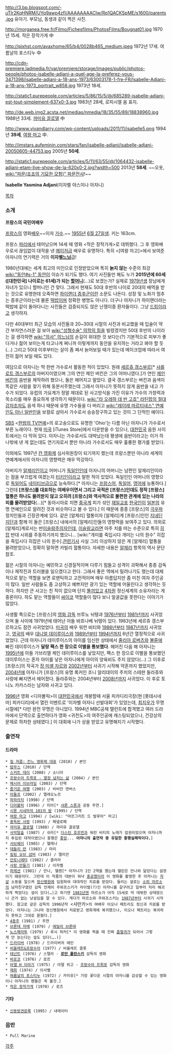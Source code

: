 http://3.bp.blogspot.com/-uTIr2KqHNRM/UYq9awp4zfI/AAAAAAAACIw/Rq1QACKSpME/s1600/parents.jpg
유아기. 부모님, 동생과 같이 찍은 사진.

http://morganea.free.fr/Filmo/Fichesfilms/PhotosFilms/Bougnat01.jpg
1970년 15세. 작은 장작가게 中

http://pixhst.com/avaxhome/65/b4/0028b465_medium.jpeg
1972년 17세. 여름날의 포스티누 中

http://cdn-premiere.ladmedia.fr/var/premiere/storage/images/public/photos-people/photos-isabelle-adjani-a-quel-age-la-preferez-vous-3471398/isabelle-adjani-a-18-ans-1973/63003178-1-fre-FR/Isabelle-Adjani-a-18-ans-1973_portrait_w858.jpg
1973년 18세.

http://static1.purepeople.com/articles/5/86/15/5/@/685289-isabelle-adjani-est-tout-simplement-637x0-3.jpg
1983년 28세, 로피시엘 옴 표지.

http://de.web.img2.acsta.net/medias/nmedia/18/35/55/89/18838960.jpg
1988년 33세. [[까미유 끌로델]] 中

http://www.vivandlarry.com/wp-content/uploads/2011/11/isabelle5.png
1994년 '''39세''', [[여왕 마고]] 中.

http://imstars.aufeminin.com/stars/fan/isabelle-adjani/isabelle-adjani-20050605-44753.jpg
2005년 '''50세'''.

http://static1.purepeople.com/articles/5/11/63/55/@/1064432-isabelle-adjani-etam-live-show-de-la-620x0-2.jpg?width=500
2013년 '''58세'''. ~~오옷, [[wiki:"파문(죠죠의 기묘한 모험)" 파문전사]]!~~

'''Isabelle Yasmina Adjani'''(이자벨 야스미나 아자니)

[[목차]]
=== 소개 ===
'''프랑스의 국민여배우'''

[[프랑스]]의 영화[[배우]]~~이자 [[가수]].~~ [[1955년]] [[6월 27일]]생. 키는 163cm.

프랑스 [[파리]]에서 태어났으며 14세 때 영화 <작은 장작가게>로 데뷔했다. 그 후 영화배우로서 끊임없이 대작을 낸 [[메이저]]급 배우로 유명하다. 특히 <[여왕 마고]>에서 보여준 아자니의 연기력은 거의 '''이자벨[[느님]]'''급!

1980년대에는 세계 최고의 미인으로 인정받았으며 특히 '''늙지 않는''' 수준의 최강 [[wiki:"동안#s-1" 동안]]이 이슈가 되기도 했다. 여기 사진들만 해도 누가 '''2015년에 60세([대한민국] 나이로는 61세)가 되는 [[할머니]]'''(…)로 보겠는가? 실제로 [[1979년]]생 장남에게 자녀가 있으니 할머니인 건 맞다. 그래서 현재도 50대 후반의 나이로 20대의 배역을 받는 것으로 유명한데 오죽하면 [[하이랜더 증후군]]이란 소문도 나돈다. 성장 및 노화가 멈추는 증후군이라는데 물론 [[떡밥]]이며 정확한 병명도 아니다. 더구나 아자니가 하이랜더라는 떡밥에 같이 돌아다니는 사진들은 검증되지도 않은 난쟁이증 환자들이다. 그냥 [[드립]]이라고 생각하자. 

다만 40대부터 최근 모습의 사진들과 20~30대 시절의 사진과 비교했을 때 입술이 약간 부자연스러운 걸 보아 [[wiki:"성형수술" 의학의 힘]]을 빌렸겠지만 50대 후반의 나이라는 걸 생각하면 [[wiki:"의사" 의느님]]의 손길이 위대한 것 보다는(?) 기본적으로 피부가 좋다거나 젊어 보이는게 타고나게 쩌니까 이렇게까지 동안을 유지하는 거라고 봐야 할 듯(…) 그리고 50대 이후부터는 살이 좀 쪄서 늙어보일 때가 있는데 메이크업에 따라서 여전히 젊어 보일 때도 있다.

여담으로 아자니는 딱 한번 가수로서 활동한 적이 있었다. 원래 [[세르쥬 갱스부르]][* [[샤를로트 갱스부르]]의 아버지이였으며 그의 연인 제인 버킨은 그의 어머니였다.]가 연인 [[제인 버킨]]의 음반을 제작하려 했으나, 둘은 헤어지고 말았다. 결국 갱스부르는 버킨과 음색이 똑같은 사람을 찾기 위해 동분서주했는데 그래서 아자니가 뜻하지 않게 음반을 내고 가수가 되었다. 유럽의 가요계가 정말 제대로 된 사고방식을 가진 이유가 가수의 가창력과 목소리를 매우 중요하게 생각하기 때문이다. [[wiki:"라 오레하 데 반 고흐" 라틴팝의 절대 강자]]조차도 음색 하나 때문에 유명 가수들을 다 버리고 [[wiki:"레이레 마르티네스" 연예인도 아닌 일반인]]을 보컬로 삼아서 가수로서 승승장구하고 있는 것이 그 단적인 예이다.

{{{#!html
<object width="480" height="385"><param name="movie" value="http://www.youtube.com/v/BwvYkxZrGZ0?fs=1&amp;hl=ko_KR"></param><param name="allowFullScreen" value="true"></param><param name="allowscriptaccess" value="always"></param><embed src="http://www.youtube.com/v/BwvYkxZrGZ0?fs=1&amp;hl=ko_KR" type="application/x-shockwave-flash" allowscriptaccess="always" allowfullscreen="true" width="480" height="385"></embed></object>
}}}
[[SBS]] <[[한밤의 TV연예]]>의 로고송으로도 유명한 'Ohio'는 다름 아닌 아자니가 가수로서 부른 노래이다. 현재 [[미국]] [iTunes Store]에서 다운받을 수 있으나, [[대한민국]] 음원 사이트에서는 다 막혀 있다. 아자니는 가수로서도 대박났는데 평생에 음반이라고는 이거 하나밖에 낸 게 없는데도 연기자로서 뿐만 아니라 가수로서도 매우 훌륭한 평가를 받았다.

이외에도 1997년 [[칸 영화제]] 심사위원장이 되기까지 했는데 프랑스뿐만 아니라 세계의 연예계에서의 아자니의 영향력은 매우 막강하다.

아버지가 [[알제리]]인이고 어머니가 [[독일]]인인데 아자니의 어머니는 남편인 알제리인이라는 점을 부끄럽게 여겼는지 [[터키]]인이라고 말한 적이 있었다. 독일인인 어머니의 영향으로 [[독일어]]도 [[네이티브]]급으로 능숙하다.[* 아자니는 [[프랑스어]], [[독일어]], [[영어]]에 능통하다.] 그런데 '''[프랑스]를 대표하는 여배우이면서 그리고 국적은 [프랑스]인데도 정작 [프랑스] 혈통은 하나도 물려받지 않고 오히려 [프랑스]와 역사적으로 불편한 관계에 있는 나라의 피를 물려받았다'''(…)[* 동아시아로 치면 [[중국]]계 피가 섞인 [[재일교포]] [[한국인]]이 [[일본]]의 유명 연예인으로 알려진 것과 비슷하다고 볼 수 있다.] 이 때문에 종종 [프랑스]의 [[극우]]파 정치인들과 긴장관계에 있다. 같은 [알제리] 혈통이자 [알제리]계 [프랑스]인인 [[지네딘 지단]]과 함께 이 둘은 [프랑스] 내에서의 [알제리]인들의 영향력을 보여주고 있다. 의외로 [알제리]계로서는 반[[이슬람]]주의자인데, [[이슬람교]]라면 아주 치를 떠는 수준으로 특히 [[히잡]] 반대 시위를 주동하기까지 했으니... [wiki:"개미를 죽입시다 개미는 나의 원수" 히잡을 죽입시다 히잡은 나의 원수].[http://www.chosun.com/international/news/200402/200402110313.html 관련기사] 사실 그리 이상하지 않은 게 [알제리] 혈통을 물려받았으나, 정확히 말하면 카빌리 혈통이다. 자세한 내용은 [[알제리]] 항목의 역사 문단 참조.

젊은 시절의 아자니는 예민하고 신경질적이며 다루기 힘들고 성격이 괴팍해서 종종 감독이나 제작진과 트러블을 일으켰다고 한다. 그래서 좋은 역에서 밀려나기도 했는데 대체적으로 맡는 역할을 보면 로맨틱하고 고전적이며 매우 아름답지만 좀 미친 여자 주인공이 많다. 일반 사람들도 좀 고상하고 예쁘지만 광기 있는 역할에 어울린다고 생각하는 듯 하다. 하지만 큰 사고는 친 적이 없으며 단지 [[똘끼]]있고 [[4차원]] 정신세계의 소유자라는 게 중론이다. 하도 맡는 역할들이 [[싸이코]] 역할들이 많다 보니 얼굴값을 못한다는 이야기가 많았다.

사생활 쪽으로는 [프랑스]의 [[영화 감독]] 브루노 뉘텡과 [[1976년]]부터 [[1981년]]까지 사귀었으며 둘 사이에 1979년에 태어난 아들 바흐나베 뉘텡이 있다. 1983년에 세르쥬 갱스부르하고도 잠깐 사귀었었다. [[미국]]의 배우 워런 비티와 [[1986년]]부터 [[1987년]]까지 사귀었고, [[영국]]의 배우 [[대니얼 데이루이스]]와 [[1989년]]부터 [[1994년]]까지 6년간 열정적으로 사귀었었다. 근데 아자니가 데이루이스의 아이를 임신한 상태에서 [[줄리아 로버츠]]와 [[불륜]]에 빠진 데이루이스가 '''달랑 팩스 한 장으로 이별을 통보했다'''. 헤어진 다음 해 아자니는 [[1995년]]에 아들 가브리엘 케인 데이루이스를 낳았지만, 팩스 한 장으로 이별을 통보했던 데이루이스는 혼자 아이를 낳은 아자니에게 아이의 양육비도 주지 않았다(…) 그 이후로 [프랑스]의 작곡가 [[장 미셸 자르]]와 [[2002년]]부터 사귀기 시작해 약혼까지 했었지만, [[2004년]]에 아자니가 [프랑스]의 유명 록커인 조니 알리데이의 주치의 스테판 들라쥬와 사랑에 빠지면서 헤어졌다. 들라쥬와는 2004년부터 [[2008년]]까지 사귀었다. 이 후로 토니노 카카스라는 남자와 사귀고 있다.

[[1996년]] 영화 <디아볼릭>이 [[대한민국]]에서 개봉할때 서울 피카디리극장(현 [롯데시네마] 피카디리)에서 열린 이벤트로 '이자벨 아자니 선발대회'가 있었는데, [[최지우]]가 무명 시절에[* 다만 완전 무명은 아니었다. 1994년 MBC공채 탤런트에 합격했고 여러 드라마에서 단역으로 출연하다가 영화 <귀천도>의 여주인공에 캐스팅되었으나, 건강상의 문제로 하차한 상태였다.] 이 대회에 나가 상을 받았고 유명해지기 시작했다.

=== 출연작 ===
==== 드라마 ====
 * [[질 자콥: 칸느 영화제 대표]] (2010) / 본인
 * [[맘무스]] (2010) / 단역 
 * [[스커트 데이]] (2008) / 소니아 
 * [[프랑수아 트뤼포 - 열정 넘치는 삶]] (2004) / 본인
 * [[메시어 이브라임]] (2003) / 단역
 * [[즐거운 여행]] (2003) / 비비안 덴버스 
 * [[아돌프]] (2002) / 엘레오노르
 * [[파파라치]] (1998) / 단역
 * [[디아볼릭]] (1996) / 미아[* [[샤론 스톤]]과 공동 주연.]
 * [[시몽 시네마의 101의 밤]] (1995) / 단역
 * [[여왕 마고]] (1994) / [wiki: "마르그리트 드 발루아" 마고]
 * [[중독된 사랑]] (1993) / 페넬로페
 * [[까미유 끌로델]] (1988) / 까미유 끌로델
 * [[사막탈출]] (1987) / 쉬라[* [[더스틴 호프먼]]과 워런 비티의 노래가 압권이었으며 아자니까지 투입된 대작이였으나 흥행은 [[좆망]]... '''아자니의 출연작 중 유일한 흥행실패작이다.''']
 * [[서브웨이]] (1985) / 헬레나
 * [[데들리 런]] (1983) / 마리
 * [[킬링 오브 섬머]] (1983) / 앨리안
 * [[안토니에타]] (1982) / 클라라
 * [[사랑 만들기]] (1981) / 이자벨
 * [[퍼제션]] (1981) / 안나, 헬렌[* 아자니가 1인 2역을 했는데 헬린은 안나와 닮았다는 설정이기 떄문이다. 그런데 이 작품의 대본이 워낙 [[충공깽]]이라 이 영화를 촬영한 후 아자니는 [[자살]] 소동을 일으켜 [[정신병원]]에 입원하여 대대적인 치료를 받았다. 들리는 설로는 [[소피 마르소]]의 남자친구였던 감독 안제이 주와프스키가 라이벌(?)인 아자니를 갈구려고 일부러 저리 해괴하게 찍었다는 설이 있다(…)고 하기엔 [[1981년]]엔 마르소가 아직 15세로 막 데뷔한 상태였으니 근거 없는 낭설임을 알 수 있다. 게다가 마르소와 주와프스키는 [[1987년]]부터 사귀기 시작했다. 참고로 같은 감독의 1996년작 <샤만카>의 여배우 이오나 페트리도 정신과 치료를 받았다. 아자니는 그나마 정신병원에서 치료받고 영화계에 복귀했으나, 이오나 페트리는 복귀하지 못하고 그대로 묻혔다.]
 * [[4중주]] (1981) / 주연
 * [[브론테 자매]] (1979) / [[에밀리 브론테]]
 * [[노스페라투]] (1979) / 루시 하커[* 이 영화를 찍을 때 진짜 [[흡혈귀]]가 되어서 그렇게 안 늙는다는 설도 있다(….)]
 * [[드라이버]] (1978) / 드라이버의 애인
 * [[비올레트&프랑수아]] (1977) / 비올레트 클롯
 * [[테넌트]] (1976) / 스텔라 - '''[[로만 폴란스키]]''' 감독의 영화
 * [[바로코]] (1976) / 로르
 * [[아델 H 이야기]] (1975) / 아델 위고 - [[프랑수아 트뤼포]] 감독의 영화
 * [[재회]] (1974) / 이사벨
 * [[여름날의 포스티누]] (1972) / 카미유[* 가장 꽃다운 시절의 아자니를 감상할 수 있는 영화이니 아자니의 팬들은 꼭 볼것.]
 * [[작은 장작가게]] (1970) / 로즈

==== 기타 ====
 * [[신동방견문록]] (1995) / 내레이터 

=== 음반 ===
 * Pull Marine

[[각주]]
